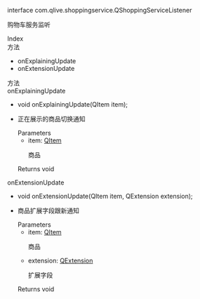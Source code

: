 <link rel="stylesheet" type="text/css" href="https://docs.qnsdk.com/styles/doc-v4-api.css" />
<div class="rtc-doc rtc-doc-page" id="rtc-doc">
<section class="rtc-doc-panel rtc-doc-describe rtc-doc-note">
                <p>interface com.qlive.shoppingservice.QShoppingServiceListener</p>
                <p>购物车服务监听</p>
</section>
            <div class="rtc-doc-page-wrap">Index</div>
<section class="rtc-doc-panel">
        <div class="rtc-doc-page-title">方法</div>
        <ul class="rtc-doc-catalogue">
                <li><a onClick='document.location.replace(`${document.location.protocol}//${document.location.host}${document.location.pathname}${document.location.search}#onExplainingUpdate`)'>onExplainingUpdate</a></li>
                <li><a onClick='document.location.replace(`${document.location.protocol}//${document.location.host}${document.location.pathname}${document.location.search}#onExtensionUpdate`)'>onExtensionUpdate</a></li>
        </ul>
</section>
<div class="rtc-doc-page-wrap">方法</div>
<section class="rtc-doc-panel">
<div class="rtc-doc-page-title rtc-doc-antor" id="onExplainingUpdate">onExplainingUpdate</div>
<ul class="rtc-doc-page-container">
        <li class="rtc-doc-sign-signature">
void onExplainingUpdate(QItem item);</li>
    </li>
<li class="rtc-doc-page-description">
    <div class="rtc-doc-desc-wrap">
        <p>正在展示的商品切换通知</p>
    </div>
<div class="rtc-doc-parameters-title">Parameters</div>
<ul class="rtc-doc-parameters">
    <li>
        <div>
            item: <a href='https://developer.qiniu.com/lowcode/api/12128/QItem'>QItem</a>
        </div>
                <p>商品</p>
    </li>
</ul>
    <div class="rtc-doc-returns-title">Returns <span>void</span></div>
</li>
</ul>
</section>
<section class="rtc-doc-panel">
<div class="rtc-doc-page-title rtc-doc-antor" id="onExtensionUpdate">onExtensionUpdate</div>
<ul class="rtc-doc-page-container">
        <li class="rtc-doc-sign-signature">
void onExtensionUpdate(QItem item, QExtension extension);</li>
    </li>
<li class="rtc-doc-page-description">
    <div class="rtc-doc-desc-wrap">
        <p>商品扩展字段跟新通知</p>
    </div>
<div class="rtc-doc-parameters-title">Parameters</div>
<ul class="rtc-doc-parameters">
    <li>
        <div>
            item: <a href='https://developer.qiniu.com/lowcode/api/12128/QItem'>QItem</a>
        </div>
                <p>商品</p>
    </li>
    <li>
        <div>
            extension: <a href='https://developer.qiniu.com/lowcode/api/12059/QExtension'>QExtension</a>
        </div>
                <p>扩展字段</p>
    </li>
</ul>
    <div class="rtc-doc-returns-title">Returns <span>void</span></div>
</li>
</ul>
</section>
</div>


